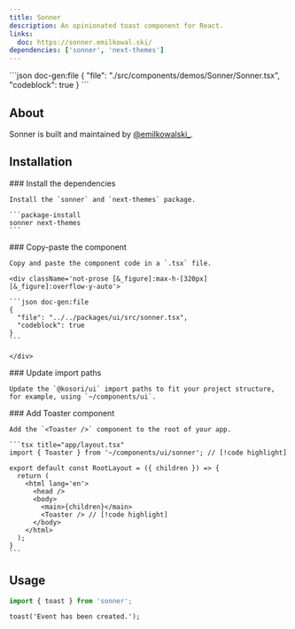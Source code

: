 ```yaml
---
title: Sonner
description: An opinionated toast component for React.
links:
  doc: https://sonner.emilkowal.ski/
dependencies: ['sonner', 'next-themes']
---
```


<ComponentPreview name='sonner'>
```json doc-gen:file
{
  "file": "./src/components/demos/Sonner/Sonner.tsx",
  "codeblock": true
}
```
</ComponentPreview>

## About

Sonner is built and maintained by [@emilkowalski\_](https://x.com/emilkowalski_).

## Installation

<Steps>

  <Step>
    ### Install the dependencies
    
    Install the `sonner` and `next-themes` package.

    ```package-install
    sonner next-themes
    ```

  </Step>
    
  <Step>
    ### Copy-paste the component
    
    Copy and paste the component code in a `.tsx` file.

    <div className='not-prose [&_figure]:max-h-[320px] [&_figure]:overflow-y-auto'>

    ```json doc-gen:file
    {
      "file": "../../packages/ui/src/sonner.tsx",
      "codeblock": true
    }
    ```

    </div>

  </Step>

  <Step>
    ### Update import paths

    Update the `@kosori/ui` import paths to fit your project structure, for example, using `~/components/ui`.

  </Step>

  <Step>
    ### Add Toaster component

    Add the `<Toaster />` component to the root of your app.

    ```tsx title="app/layout.tsx"
    import { Toaster } from '~/components/ui/sonner'; // [!code highlight]

    export default const RootLayout = ({ children }) => {
      return (
        <html lang='en'>
          <head />
          <body>
            <main>{children}</main>
            <Toaster /> // [!code highlight]
          </body>
        </html>
      );
    }
    ```

  </Step>

</Steps>

## Usage

```ts
import { toast } from 'sonner';
```

```tsx
toast('Event has been created.');
```
